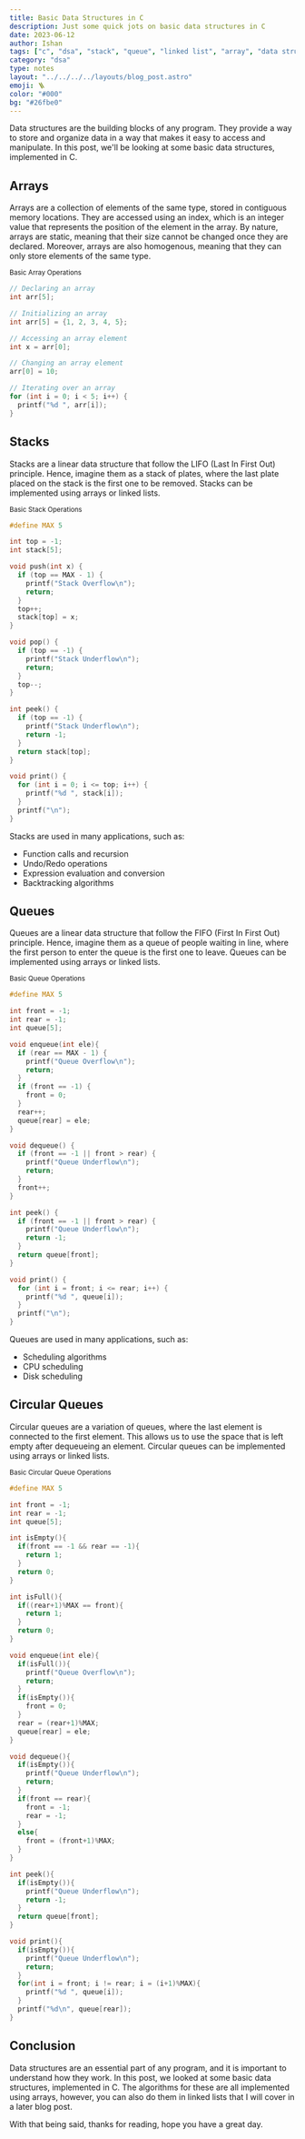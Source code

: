 ```yaml
---
title: Basic Data Structures in C
description: Just some quick jots on basic data structures in C
date: 2023-06-12
author: Ishan
tags: ["c", "dsa", "stack", "queue", "linked list", "array", "data structures"]
category: "dsa"
type: notes
layout: "../../../../layouts/blog_post.astro"
emoji: 🪜
color: "#000"
bg: "#26fbe0"
---
```


Data structures are the building blocks of any program. They provide a way to store and organize data in a way that makes it easy to access and manipulate. 
In this post, we'll be looking at some basic data structures, implemented in C.

## Arrays

Arrays are a collection of elements of the same type, stored in contiguous memory locations.
They are accessed using an index, which is an integer value that represents the position of the element in the array.
By nature, arrays are static, meaning that their size cannot be changed once they are declared.
Moreover, arrays are also homogenous, meaning that they can only store elements of the same type.

<small>Basic Array Operations</small>
```c
// Declaring an array
int arr[5];

// Initializing an array
int arr[5] = {1, 2, 3, 4, 5};

// Accessing an array element
int x = arr[0];

// Changing an array element
arr[0] = 10;

// Iterating over an array
for (int i = 0; i < 5; i++) {
  printf("%d ", arr[i]);
}
```

## Stacks

Stacks are a linear data structure that follow the LIFO (Last In First Out) principle.
Hence, imagine them as a stack of plates, where the last plate placed on the stack is the first one to be removed.
Stacks can be implemented using arrays or linked lists.

<small>Basic Stack Operations</small>
```c
#define MAX 5

int top = -1;
int stack[5];

void push(int x) {
  if (top == MAX - 1) {
    printf("Stack Overflow\n");
    return;
  }
  top++;
  stack[top] = x;
}

void pop() {
  if (top == -1) {
    printf("Stack Underflow\n");
    return;
  }
  top--;
}

int peek() {
  if (top == -1) {
    printf("Stack Underflow\n");
    return -1;
  }
  return stack[top];
}

void print() {
  for (int i = 0; i <= top; i++) {
    printf("%d ", stack[i]);
  }
  printf("\n");
}
```

Stacks are used in many applications, such as:
- Function calls and recursion
- Undo/Redo operations
- Expression evaluation and conversion
- Backtracking algorithms

## Queues

Queues are a linear data structure that follow the FIFO (First In First Out) principle.
Hence, imagine them as a queue of people waiting in line, where the first person to enter the queue is the first one to leave.
Queues can be implemented using arrays or linked lists.

<small>Basic Queue Operations</small>
```c
#define MAX 5

int front = -1;
int rear = -1;
int queue[5];

void enqueue(int ele){
  if (rear == MAX - 1) {
    printf("Queue Overflow\n");
    return;
  }
  if (front == -1) {
    front = 0;
  }
  rear++;
  queue[rear] = ele;
}

void dequeue() {
  if (front == -1 || front > rear) {
    printf("Queue Underflow\n");
    return;
  }
  front++;
}

int peek() {
  if (front == -1 || front > rear) {
    printf("Queue Underflow\n");
    return -1;
  }
  return queue[front];
}

void print() {
  for (int i = front; i <= rear; i++) {
    printf("%d ", queue[i]);
  }
  printf("\n");
}
```

Queues are used in many applications, such as:
- Scheduling algorithms
- CPU scheduling
- Disk scheduling

## Circular Queues

Circular queues are a variation of queues, where the last element is connected to the first element.
This allows us to use the space that is left empty after dequeueing an element.
Circular queues can be implemented using arrays or linked lists.

<small>Basic Circular Queue Operations</small>
```c
#define MAX 5

int front = -1;
int rear = -1;
int queue[5];

int isEmpty(){
  if(front == -1 && rear == -1){
    return 1;
  }
  return 0;
}

int isFull(){
  if((rear+1)%MAX == front){
    return 1;
  }
  return 0;
}

void enqueue(int ele){
  if(isFull()){
    printf("Queue Overflow\n");
    return;
  }
  if(isEmpty()){
    front = 0;
  }
  rear = (rear+1)%MAX;
  queue[rear] = ele;
}

void dequeue(){
  if(isEmpty()){
    printf("Queue Underflow\n");
    return;
  }
  if(front == rear){
    front = -1;
    rear = -1;
  }
  else{
    front = (front+1)%MAX;
  }
}

int peek(){
  if(isEmpty()){
    printf("Queue Underflow\n");
    return -1;
  }
  return queue[front];
}

void print(){
  if(isEmpty()){
    printf("Queue Underflow\n");
    return;
  }
  for(int i = front; i != rear; i = (i+1)%MAX){
    printf("%d ", queue[i]);
  }
  printf("%d\n", queue[rear]);
}
```

## Conclusion

Data structures are an essential part of any program, and it is important to understand how they work.
In this post, we looked at some basic data structures, implemented in C.
The algorithms for these are all implemented using arrays, however, you can also do them in linked lists
that I will cover in a later blog post.

With that being said, thanks for reading, hope you have a great day.